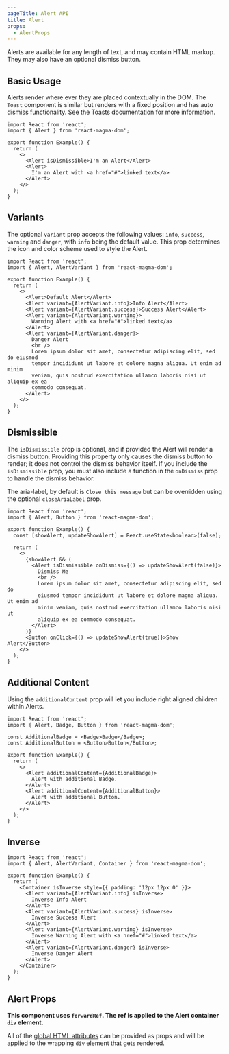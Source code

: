 ```yaml
---
pageTitle: Alert API
title: Alert
props:
  - AlertProps
---
```


<PageContent componentName="alert" type="api">

<LeadParagraph>
  Alerts are available for any length of text, and may contain HTML markup. They
  may also have an optional dismiss button.
</LeadParagraph>

## Basic Usage

Alerts render where ever they are placed contextually in the DOM. The `Toast` component is similar but renders with a fixed position and has auto dismiss functionality.
See the <Link to="/api/toast/">Toasts documentation</Link> for more information.

```tsx
import React from 'react';
import { Alert } from 'react-magma-dom';

export function Example() {
  return (
    <>
      <Alert isDismissible>I'm an Alert</Alert>
      <Alert>
        I'm an Alert with <a href="#">linked text</a>
      </Alert>
    </>
  );
}
```

## Variants

The optional `variant` prop accepts the following values: `info`, `success`, `warning` and `danger`, with `info` being the default value.
This prop determines the icon and color scheme used to style the Alert.

```tsx
import React from 'react';
import { Alert, AlertVariant } from 'react-magma-dom';

export function Example() {
  return (
    <>
      <Alert>Default Alert</Alert>
      <Alert variant={AlertVariant.info}>Info Alert</Alert>
      <Alert variant={AlertVariant.success}>Success Alert</Alert>
      <Alert variant={AlertVariant.warning}>
        Warning Alert with <a href="#">linked text</a>
      </Alert>
      <Alert variant={AlertVariant.danger}>
        Danger Alert
        <br />
        Lorem ipsum dolor sit amet, consectetur adipiscing elit, sed do eiusmod
        tempor incididunt ut labore et dolore magna aliqua. Ut enim ad minim
        veniam, quis nostrud exercitation ullamco laboris nisi ut aliquip ex ea
        commodo consequat.
      </Alert>
    </>
  );
}
```

## Dismissible

The `isDismissible` prop is optional, and if provided the Alert will render a dismiss button.
Providing this property only causes the dismiss button to render; it does not control the dismiss behavior itself. If you include the `isDismissible` prop,
you must also include a function in the `onDismiss` prop to handle the dismiss behavior.

The aria-label, by default is `Close this message` but can be overridden using the optional `closeAriaLabel` prop.

```tsx
import React from 'react';
import { Alert, Button } from 'react-magma-dom';

export function Example() {
  const [showAlert, updateShowAlert] = React.useState<boolean>(false);

  return (
    <>
      {showAlert && (
        <Alert isDismissible onDismiss={() => updateShowAlert(false)}>
          Dismiss Me
          <br />
          Lorem ipsum dolor sit amet, consectetur adipiscing elit, sed do
          eiusmod tempor incididunt ut labore et dolore magna aliqua. Ut enim ad
          minim veniam, quis nostrud exercitation ullamco laboris nisi ut
          aliquip ex ea commodo consequat.
        </Alert>
      )}
      <Button onClick={() => updateShowAlert(true)}>Show Alert</Button>
    </>
  );
}
```

## Additional Content

Using the `additionalContent` prop will let you include right aligned children within Alerts.

```tsx
import React from 'react';
import { Alert, Badge, Button } from 'react-magma-dom';

const AdditionalBadge = <Badge>Badge</Badge>;
const AdditionalButton = <Button>Button</Button>;

export function Example() {
  return (
    <>
      <Alert additionalContent={AdditionalBadge}>
        Alert with additional Badge.
      </Alert>
      <Alert additionalContent={AdditionalButton}>
        Alert with additional Button.
      </Alert>
    </>
  );
}
```

## Inverse

```tsx
import React from 'react';
import { Alert, AlertVariant, Container } from 'react-magma-dom';

export function Example() {
  return (
    <Container isInverse style={{ padding: '12px 12px 0' }}>
      <Alert variant={AlertVariant.info} isInverse>
        Inverse Info Alert
      </Alert>
      <Alert variant={AlertVariant.success} isInverse>
        Inverse Success Alert
      </Alert>
      <Alert variant={AlertVariant.warning} isInverse>
        Inverse Warning Alert with <a href="#">linked text</a>
      </Alert>
      <Alert variant={AlertVariant.danger} isInverse>
        Inverse Danger Alert
      </Alert>
    </Container>
  );
}
```

## Alert Props

**This component uses `forwardRef`. The ref is applied to the Alert container `div` element.**

All of the [global HTML attributes](https://developer.mozilla.org/en-US/docs/Web/HTML/Global_attributes) can be provided as props and will be applied to the wrapping `div` element that gets rendered.

<AlertProps />

</PageContent>
